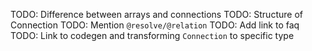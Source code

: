 TODO: Difference between arrays and connections
TODO: Structure of Connection
TODO: Mention `@resolve/@relation`
TODO: Add link to faq
TODO: Link to codegen and transforming `Connection` to specific type
